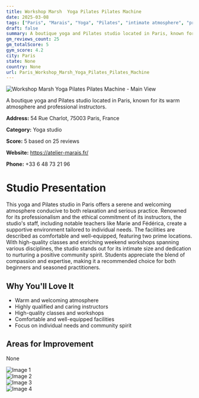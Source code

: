 ```yaml
---
title: Workshop Marsh  Yoga Pilates Pilates Machine
date: 2025-03-08
tags: ["Paris", "Marais", "Yoga", "Pilates", "intimate atmosphere", "professional staff", "Paris"]  
draft: false
summary: A boutique yoga and Pilates studio located in Paris, known for its warm atmosphere and professional instructors.
gm_reviews_count: 25
gm_totalScore: 5
gym_score: 4.2
city: Paris
state: None
country: None
url: Paris_Workshop_Marsh_Yoga_Pilates_Pilates_Machine
---
```


<div className="aspect-[16/9] relative my-8">
  <img 
    src="https://lh5.googleusercontent.com/p/AF1QipMoy1NcW7jQ56u3aNHisej-nfEY1M2yOrU0-af4=w1920-h1080-k-no"
    alt="Workshop Marsh  Yoga Pilates Pilates Machine - Main View"
    className="object-cover absolute inset-0 w-full h-full rounded-lg"
  />
</div>

A boutique yoga and Pilates studio located in Paris, known for its warm atmosphere and professional instructors.

**Address:** 54 Rue Charlot, 75003 Paris, France

**Category:** Yoga studio

**Score:** 5 based on 25 reviews

**Website:** https://atelier-marais.fr/

**Phone:** +33 6 48 73 21 96

# Studio Presentation

This yoga and Pilates studio in Paris offers a serene and welcoming atmosphere conducive to both relaxation and serious practice. Renowned for its professionalism and the ethical commitment of its instructors, the studio's staff, including notable teachers like Marie and Fédérica, create a supportive environment tailored to individual needs. The facilities are described as comfortable and well-equipped, featuring two prime locations. With high-quality classes and enriching weekend workshops spanning various disciplines, the studio stands out for its intimate size and dedication to nurturing a positive community spirit. Students appreciate the blend of compassion and expertise, making it a recommended choice for both beginners and seasoned practitioners.



## Why You'll Love It

- Warm and welcoming atmosphere
- Highly qualified and caring instructors
- High-quality classes and workshops
- Comfortable and well-equipped facilities
- Focus on individual needs and community spirit

## Areas for Improvement

None

<div className="grid grid-cols-1 xl:grid-cols-2 gap-4 my-8">
<div className="aspect-[4/3] relative"><img src="https://lh5.googleusercontent.com/p/AF1QipMvCSom3_P2ADgyPBgjCecSY9Z1TkaJcK6Bs6kl=w1920-h1080-k-no" alt="Image 1" className="object-cover absolute inset-0 w-full h-full rounded-lg" /></div>
<div className="aspect-[4/3] relative"><img src="https://lh5.googleusercontent.com/p/AF1QipOyc5qU6tOKj9ab2AmtFbKlhXACkKJSr0gfxugU=w1920-h1080-k-no" alt="Image 2" className="object-cover absolute inset-0 w-full h-full rounded-lg" /></div>
<div className="aspect-[4/3] relative"><img src="https://lh5.googleusercontent.com/p/AF1QipMC9xIR26vLc6C2NFfN3q5rPlb5PmnIrKqOudyy=w1920-h1080-k-no" alt="Image 3" className="object-cover absolute inset-0 w-full h-full rounded-lg" /></div>
<div className="aspect-[4/3] relative"><img src="https://lh5.googleusercontent.com/p/AF1QipPV6v07IzOhdqCt070W_fpBE76oGIbFx06eL1Z0=w1920-h1080-k-no" alt="Image 4" className="object-cover absolute inset-0 w-full h-full rounded-lg" /></div>
</div>